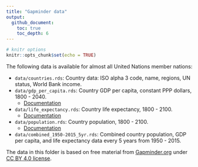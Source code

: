 ```yaml
---
title: "Gapminder data"
output: 
  github_document:
    toc: true
    toc_depth: 6
---
```


```r
# knitr options
knitr::opts_chunk$set(echo = TRUE)
```

The following data is available for almost all United Nations member nations:

* `data/countries.rds`: Country data: ISO alpha 3 code, name, regions, UN status, World Bank income.
* `data/gdp_per_capita.rds`: Country GDP per capita, constant PPP dollars, 1800 - 2040.
    * [Documentation](https://www.gapminder.org/data/documentation/gd001/)
* `data/life_expectancy.rds`: Country life expectancy, 1800 - 2100.
    * [Documentation](https://www.gapminder.org/data/documentation/gd004/)
* `data/population.rds`: Country population, 1800 - 2100.
    * [Documentation](https://www.gapminder.org/data/documentation/gd003/)
* `data/combined_1950-2015_5yr.rds`: Combined country population, GDP per capita, and life expectancy data every 5 years from 1950 - 2015.

The data in this folder is based on free material from [Gapminder.org](https://www.gapminder.org/) under [CC BY 4.0 license](https://creativecommons.org/licenses/by/4.0/deed.ast).
